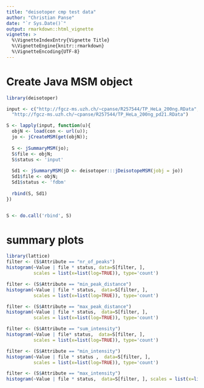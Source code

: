 ```yaml
---
title: "deisotoper cmp test data"
author: "Christian Panse"
date: "`r Sys.Date()`"
output: rmarkdown::html_vignette
vignette: >
  %\VignetteIndexEntry{Vignette Title}
  %\VignetteEngine{knitr::rmarkdown}
  %\VignetteEncoding{UTF-8}
---
```



# Create Java MSM object

```r
library(deisotoper)

input <- c("http://fgcz-ms.uzh.ch/~cpanse/R257544/TP_HeLa_200ng.RData",
  "http://fgcz-ms.uzh.ch/~cpanse/R257544/TP_HeLa_200ng_pd21.RData")

S <- lapply(input, function(u){ 
  objN <- load(con <- url(u)); 
  jo <- jCreateMSM(get(objN)); 
  
  S <- jSummaryMSM(jo); 
  S$file <- objN;
  S$status <- 'input'
  
  Sd1 <- jSummaryMSM(jD <- deisotoper:::jDeisotopeMSM(jobj = jo))
  Sd1$file <- objN;
  Sd1$status <- 'fdbm'
  
  rbind(S, Sd1) 
})


S <- do.call('rbind', S)
```

# summary plots

```r
library(lattice)
filter <- (S$Attribute == "nr_of_peaks")
histogram(~Value | file * status, data=S[filter, ],
          scales = list(x=list(log=TRUE)), type='count')
```

```r
filter <- (S$Attribute == "min_peak_distance")
histogram(~Value | file * status,  data=S[filter, ], 
          scales = list(x=list(log=TRUE)), type='count')
```


```r
filter <- (S$Attribute == "max_peak_distance")
histogram(~Value | file * status,  data=S[filter, ],
          scales = list(x=list(log=TRUE)), type='count')
```


```r
filter <- (S$Attribute == "sum_intensity")
histogram(~Value | file* status,  data=S[filter, ],
          scales = list(x=list(log=TRUE)), type='count')
```

```r
filter <- (S$Attribute == "min_intensity")
histogram(~Value | file * status ,  data=S[filter, ],
          scales = list(x=list(log=TRUE)), type='count')
```


```r
filter <- (S$Attribute == "max_intensity")
histogram(~Value | file * status,  data=S[filter, ], scales = list(x=list(log=TRUE)), type='count')
```